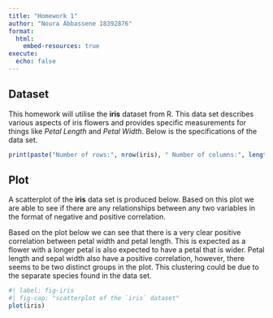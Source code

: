```yaml
---
title: "Homework 1"
author: "Noura Abbassene 18392876"
format: 
  html:
    embed-resources: true
execute: 
  echo: false
---
```


## Dataset

This homework will utilise the **iris** dataset from R. This data set describes various aspects of iris flowers and provides specific measurements for things like *Petal Length* and *Petal Width*. Below is the specifications of the data set.
```r
print(paste("Number of rows:", nrow(iris), " Number of columns:", length(iris)))
```


## Plot

A scatterplot of the **iris** data set is produced below. Based on this plot we are able to see if there are any relationships between any two variables in the format of negative and positive correlation. 

Based on the plot below we can see that there is a very clear positive correlation between petal width and petal length. This is expected as a flower with a longer petal is also expected to have a petal that is wider. Petal length and sepal width also have a positive correlation, however, there seems to be two distinct groups in the plot. This clustering could be due to the separate species found in the data set.

```r
#| label: fig-iris
#| fig-cap: "scatterplot of the `iris` dataset"
plot(iris)
```


